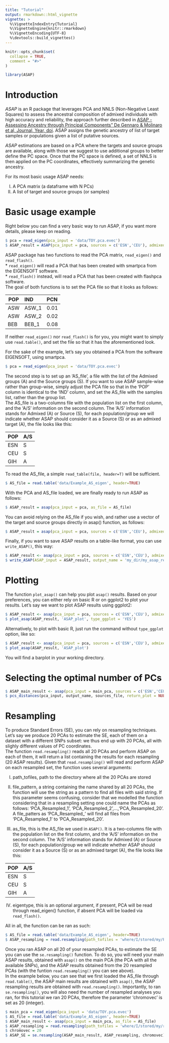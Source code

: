 ```yaml
---
title: "Tutorial"
output: rmarkdown::html_vignette
vignette: >
  %\VignetteIndexEntry{Tutorial}
  %\VignetteEngine{knitr::rmarkdown}
  %\VignetteEncoding{UTF-8}
  %\devtools::build_vignettes()
---
```


```r
knitr::opts_chunk$set(
  collapse = TRUE,
  comment = "#>"
)
```

```r
library(ASAP)
```

Introduction
============

*ASAP* is an R package that leverages PCA and NNLS (Non-Negative Least Squares) to assess the ancestral composition of admixed individuals with high accuracy and reliability, the approach further described in [ASAP - Assessing Ancestry through Principal Components" De Gennaro & Molinaro et al, Journal, Year, doi](). ASAP assigns the genetic ancestry of list of target samples or populations given a list of putative sources.

*ASAP* estimations are based on a PCA where the targets and source groups are available, along with those we suggest to use additional groups to better define the PC space. Once that the PC space is defined, a set of NNLS is then applied on the PC coordinates, effectively summarizing the genetic ancestry. 

For its most basic usage ASAP needs:  

I) A PCA matrix (a dataframe with N PCs)
II) A list of target and source groups (or samples)
  
    
Basic usage example
============

Right below you can find a very basic way to run ASAP, if you want more details, please keep on reading.

```r
$ pca = read_eigen(pca_input = 'data/TOY.pca.evec')
$ ASAP_result = ASAP(pca_input = pca, sources = c('ESN','CEU'), admixed=c('GIH'))
```  
  
  
ASAP package has two functions to read the PCA matrix, ```read_eigen()``` and ```read_flash()```.  
* ```read_eigen()``` will read a PCA that has been created with smartpca from the EIGENSOFT software.  
* ```read_flash()``` instead, will read a PCA that has been created with flashpca software.  
The goal of both functions is to set the PCA file so that it looks as follows:  
  
POP IND           PCN
--- ----          -------
ASW ASW_1            0.01
ASW ASW_2            0.02
BEB BEB_1            0.08 
  
If neither ```read_eigen()``` nor ```read_flash()``` is for you, you might want to simply use ```read.table()```, and set the file so that it has the aforementioned look.  

For the sake of the example, let's say you obtained a PCA from the software EIGENSOFT, using smartpca.  

```r
$ pca = read_eigen(pca_input = 'data/TOY.pca.evec')
```  
  
The second step is to set up an 'AS_file', a file with the list of the Admixed groups (A) and the Source groups (S). If you want to use ASAP sample-wise rather than group-wise, simply adjust the PCA file so that in the 'POP' column is identical to the 'IND' column, and set the AS_file with the samples list, rather than the group list.   
The AS_file is a two-columns file with the population list on the first column, and the 'A/S' information on the second column. The 'A/S' information stands for Admixed (A) or Source (S), for each population/group we will indicate whether ASAP should consider it as a Source (S) or as an admixed target (A), the file looks like this:  

POP A/S
--- --- 
ESN S
CEU S
GIH A  

To read the AS_file, a simple ```read_table(file, header=T)``` will be sufficient.   

```r
$ AS_file = read.table('data/Example_AS_eigen', header=TRUE)
```

With the PCA and AS_file loaded, we are finally ready to run ASAP as follows:

```r
$ ASAP_result = asap(pca_input = pca, as_file = AS_file)
```
  
  
You can avoid relying on the AS_file if you wish, and rather use a vector of the target and source groups directly in asap() function, as follows:
  
```r
$ ASAP_result = asap(pca_input = pca, sources = c('ESN','CEU'), admixed=c('GIH'))
```
  
  
Finally, if you want to save ASAP results on a table-like format, you can use ```write_ASAP()```, this way:
  
```r
$ ASAP_result <- asap(pca_input = pca, sources = c('ESN','CEU'), admixed=c('GIH'))
$ write_ASAP(ASAP_input = ASAP_result, output_name = 'my_dir/my_asap_results.txt')
```

Plotting
============

The function ```plot_asap()``` can help you plot ```asap()``` results. Based on your preferences, you can either rely on basic R or on ggplot2 to plot your results. Let's say we want to plot ASAP results using ggplot2:  

```r
$ ASAP_result <- asap(pca_input = pca, sources = c('ESN','CEU'), admixed=c('GIH'))
$ plot_asap(ASAP_result, 'ASAP_plot', type_ggplot = 'YES')
```  

Alternatively, to plot with basic R, just run the command without ```type_ggplot``` option, like so:  

```r
$ ASAP_result <- asap(pca_input = pca, sources = c('ESN','CEU'), admixed=c('GIH'))
$ plot_asap(ASAP_result, 'ASAP_plot')
```  
  
You will find a barplot in your working directory.  
  
  
Selecting the optimal number of PCs
============

```r
$ ASAP_main_result <- asap(pca_input = main_pca, sources = c('ESN','CEU'), admixed=c('GIH'))
$ pcs_distances(pca_input, output_name, sources_file, return_plot = NULL)
``` 


Resampling
============

To produce Standard Errors (SE), you can rely on resampling techniques. Let's say we produce 20 PCAs to estimate the SE, each of them on a dataset with a different SNPs subset: we thus end up with 20 PCAs, all with slighly different values of PC coordinates.  
The function ```read.resampling()``` reads all 20 PCAs and perform ASAP on each of them, it will return a list containing the results for each resampling (20 ASAP results). Given that ```read.resampling()``` will read and perform ASAP on each resampled set, the function uses several arguments:  

I) path_tofiles, path to the directory where all the 20 PCAs are stored  

II) file_pattern, a string containing the name shared by all 20 PCAs, the function will use the string as a pattern to find all files with said string. If this parameter seems confusing, consider that we modelled the function considering that in a resampling setting one could name the PCAs as follows: 'PCA_Resampled_1', 'PCA_Resampled_2',...,'PCA_Resampled_20'. A file_patters as 'PCA_Resampled_' will find all files from 'PCA_Resampled_1' to 'PCA_Resampled_20'.  

III) as_file, this is the AS_file we used in ```ASAP()```. It is a two-columns file with the population list on the first column, and the 'A/S' information on the second column. The 'A/S' information stands for Admixed (A) or Source (S), for each population/group we will indicate whether ASAP should consider it as a Source (S) or as an admixed target (A), the file looks like this:  

POP A/S
--- --- 
ESN S
CEU S
GIH A  

IV) eigentype, this is an optional argument, if present, PCA will be read through read_eigen() function, if absent PCA will be loaded via  ```read_flash()```.  


All in all, the function can be ran as such:  


```r
$ AS_file = read.table('data/Example_AS_eigen', header=TRUE)
$ ASAP_resampling = read.resampling(path_tofiles = 'where/I/stored/my/PCAs/', file_pattern = 'PCA_Resampled_', as_file = AS_file, eigentype)
``` 
  
  
Once you ran ASAP on all 20 of your resampled PCAs, to estimate the SE you can use the ```se.resampling()``` function. To do so, you will need your main ASAP results, obtained with  ```asap()``` on the main PCA (the PCA with all the available SNPs), and the ASAP results obtained from the 20 resampled PCAs (with the funtion ```read.resampling()``` you can see above).  
In the example below, you can see that we first loaded the AS_file through ```read.table()```, the ASAP main results are obtained with ```asap()```, the ASAP resampling results are obtained with ```read.resampling()```. Importantly, to ran ```se.resampling()```, you will also need the number of resampled analyses you ran, for this tutorial we ran 20 PCAs, therefore the parameter 'chromovec' is set as 20 (integer).

```r
$ main_pca = read_eigen(pca_input = 'data/TOY.pca.evec')
$ AS_file = read.table('data/Example_AS_eigen', header=TRUE)
$ ASAP_main_result <- asap(pca_input = main_pca, as_file = AS_file)
$ ASAP_resampling = read.resampling(path_tofiles = 'where/I/stored/my/resampled/PCAs/', file_pattern = 'PCA_Resampling_', as_file = AS_file, eigentype)
$ chromovec = 20 
$ ASAP_SE = se.resampling(ASAP_main_result, ASAP_resampling, chromovec)
``` 

